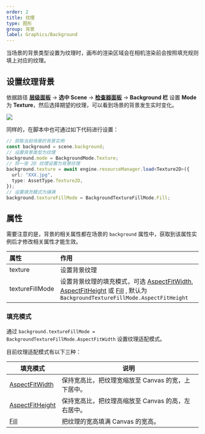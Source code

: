 ```yaml
---
order: 2
title: 纹理
type: 图形
group: 背景
label: Graphics/Background
---
```


当场景的背景类型设置为纹理时，画布的渲染区域会在相机渲染前会按照填充规则填上对应的纹理。

## 设置纹理背景

依据路径 **[层级面板](/docs/interface/hierarchy)** -> **选中 Scene** -> **[检查器面板](/docs/interface/inspector)** -> **Background 栏** 设置 **Mode** 为 **Texture**，然后选择期望的纹理，可以看到场景的背景发生实时变化。

<Image src="https://gw.alipayobjects.com/zos/OasisHub/2673b2a2-a87b-4707-b3fc-9af334231298/2024-07-18%25252017.50.16.gif" />

同样的，在脚本中也可通过如下代码进行设置：

```typescript
// 获取当前场景的背景实例
const background = scene.background;
// 设置背景类型为纹理
background.mode = BackgroundMode.Texture;
// 将一张 2D 纹理设置为背景纹理
background.texture = await engine.resourceManager.load<Texture2D>({
  url: "XXX.jpg",
  type: AssetType.Texture2D,
});
// 设置填充模式为铺满
background.textureFillMode = BackgroundTextureFillMode.Fill;
```

## 属性

需要注意的是，背景的相关属性都在场景的 `background` 属性中，获取到该属性实例后才修改相关属性才能生效。

| 属性            | 作用                                                                                                                                                                                                                                                                                  |
| :-------------- | :------------------------------------------------------------------------------------------------------------------------------------------------------------------------------------------------------------------------------------------------------------------------------------ |
| texture         | 设置背景纹理                                                                                                                                                                                                                                                                          |
| textureFillMode | 设置背景纹理的填充模式，可选 [AspectFitWidth](/apis/core/#BackgroundTextureFillMode-AspectFitWidth), [AspectFitHeight](/apis/core/#BackgroundTextureFillMode-AspectFitHeight) 或 [Fill](/apis/core/#BackgroundTextureFillMode-Fill) , 默认为 `BackgroundTextureFillMode.AspectFitHeight` |

### 填充模式

通过 `background.textureFillMode = BackgroundTextureFillMode.AspectFitWidth` 设置纹理适配模式。

目前纹理适配模式有以下三种：

| 填充模式                                                                | 说明                                               |
| ----------------------------------------------------------------------- | -------------------------------------------------- |
| [AspectFitWidth](/apis/core/#BackgroundTextureFillMode-AspectFitWidth)   | 保持宽高比，把纹理宽缩放至 Canvas 的宽，上下居中。 |
| [AspectFitHeight](/apis/core/#BackgroundTextureFillMode-AspectFitHeight) | 保持宽高比，把纹理高缩放至 Canvas 的高，左右居中。 |
| [Fill](/apis/core/#BackgroundTextureFillMode-Fill)                       | 把纹理的宽高填满 Canvas 的宽高。                   |

